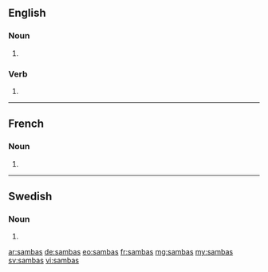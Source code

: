 ==English==

===Noun===
{{head|en|plural}}

# {{plural of|samba|lang=en|nocat=1}}

===Verb===
{{head|en}}

# {{en-third-person singular of|samba}}

----

==French==

===Noun===
{{head|fr|plural}}

# {{plural of|samba|lang=fr|nocat=1}}

----

==Swedish==

===Noun===
{{head|sv|noun form}}

# {{sv-noun-form-indef-gen|samba}}

[[ar:sambas]]
[[de:sambas]]
[[eo:sambas]]
[[fr:sambas]]
[[mg:sambas]]
[[my:sambas]]
[[sv:sambas]]
[[vi:sambas]]